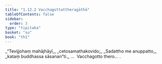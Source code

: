 ```yaml
---
title: "1.12.2 Vacchagottattheragāthā"
tableOfContents: false
sidebar:
  order: 3
type: "tipitaka"
basket: "su"
book: "th1"
---
```



<DynamicBreadcrumb />

<Division number="112" book="th1" bookNo="19" page="244">

<Paragraph number="251" type="verses" book="th1">
_“Tevijjohaṃ mahājhāyī,_  
_cetosamathakovido;_  
_Sadattho me anuppatto,_  
_kataṃ buddhassa sāsanan”ti._  


</Paragraph>
</Division>

<Paragraph number="252" type="center" book="th1">
…  Vacchagotto thero… .
</Paragraph>